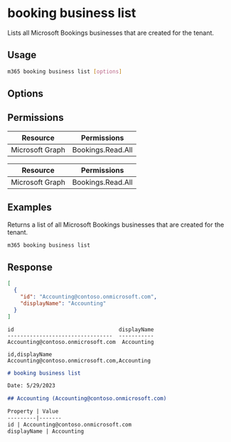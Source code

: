 
# booking business list

Lists all Microsoft Bookings businesses that are created for the tenant.

## Usage

```sh
m365 booking business list [options]
```

## Options

<Global />

## Permissions
<Tabs>
  <TabItem value="Delegated">

  | Resource        | Permissions       |
  |-----------------|-------------------|
  | Microsoft Graph | Bookings.Read.All |

  </TabItem>
  <TabItem value="Application">

  | Resource        | Permissions       |
  |-----------------|-------------------|
  | Microsoft Graph | Bookings.Read.All |

  </TabItem>
</Tabs>

## Examples

Returns a list of all Microsoft Bookings businesses that are created for the tenant.

```sh
m365 booking business list
```

## Response

<Tabs>
  <TabItem value="JSON">

  ```json
  [
    {
      "id": "Accounting@contoso.onmicrosoft.com",
      "displayName": "Accounting"
    }
  ]
  ```

  </TabItem>
  <TabItem value="Text">

  ```text
  id                                 displayName
  ---------------------------------  -----------
  Accounting@contoso.onmicrosoft.com  Accounting
  ```

  </TabItem>
  <TabItem value="CSV">

  ```csv
  id,displayName
  Accounting@contoso.onmicrosoft.com,Accounting
  ```

  </TabItem>
  <TabItem value="Markdown">

  ```md
  # booking business list

  Date: 5/29/2023

  ## Accounting (Accounting@contoso.onmicrosoft.com)

  Property | Value
  ---------|-------
  id | Accounting@contoso.onmicrosoft.com
  displayName | Accounting
  ```
  
  </TabItem>
</Tabs>

